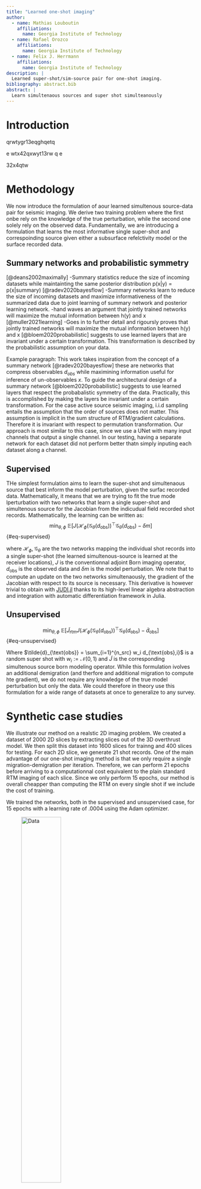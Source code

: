 ```yaml
---
title: "Learned one-shot imaging"
author:
  - name: Mathias Louboutin
    affiliations:
      name: Georgia Institute of Technology
  - name: Rafael Orozco
    affiliations:
      name: Georgia Institute of Technology
  - name: Felix J. Herrmann
    affiliations:
      name: Georgia Institute of Technology
description: | 
  Learned super-shot/sim-source pair for one-shot imaging.
bibliography: abstract.bib
abstract: |
  Learn simultenaous sources and super shot simulteanously
---
```


::: {.hidden}
$$
    \newcommand{\pluseq}{\mathrel{+}=}
$$
:::

# Introduction

qrwtygr13eqghqetq

e wtx42qxwyt13rw  q
e

32x4qtw


# Methodology

We now introduce the formulation of aour learned simultenous source-data pair for seismic imaging. We derive two training problem where the first onbe rely on the knowledge of the true perturbation, while the second one solely rely on the observed data. Fundamentally, we are introducing a formulation that learns the most informative single super-shot and correspoinding source given either a subsurface refelctivity model or the surface recorded data. 

## Summary networks and probabilistic symmetry 

[@deans2002maximally]
-Summary statistics reduce the size of incoming datasets while maintainting the same posterior distribution
 p(x|y) = p(x|summary) 
[@radev2020bayesflow]
-Summary networks learn to reduce the size of incoming datasets and  maximize informativeness of the summarized data due to joint learning of summary network and posterior learning network.
-hand waves an argument that jointly trained networks will maximize the mutual information between h(y) and x 
[@muller2021learning]
-Goes in to further detail and rigoursly proves that jointly trained networks will maximize the mutual information between h(y) and x 
[@bloem2020probabilistic]
suggests to use learned layers that are invariant under a certain transformation. This transformation is described by the probabilistic assumption on your data.

Example paragraph:
This work takes inspiration from the concept of a summary network [@radev2020bayesflow] these are networks that compress observables $d_{obs}$ while maximining information useful for inference of un-observables $x$. To guide the architectural design of a summary network [@bloem2020probabilistic] suggests to use learned layers that respect the probabalistic symmetry of the data. Practically, this is accomplished by making the layers be invariant under a certain transformation.
For the case active source seismic imaging, i.i.d sampling entails the assumption that the order of sources does not matter. This assumption is implicit in the sum structure of RTM/gradient calculations. Therefore it is invariant with respect to permutation transformation. Our approach is most similar to this case, since we use a UNet with many input channels that output a single channel. In our testing, having a separate network for each dataset did not perform better thatn simply inputing each dataset along a channel. 


## Supervised

THe simplest formulation aims to learn the super-shot and simultenaous source that best inform the model perturbation, given the surfac recorded data. Mathematically, it means that we are trying to fit the true mode lperturbation with two networks that learn a single super-shot and simultenous source for the Jacobian from the indicudual field recorded shot records. Mathematically, the learning can be written as:
$$
\min_{\theta, \phi} \ \mathbb{E}\left[ J(\mathcal{H}_{\phi}(\mathcal{G}_{\theta}(d_{\text{obs}}))^\top \mathcal{G}_{\theta}(d_{\text{obs}}) - \delta m \right] 
$$ {#eq-supervised}

where $\mathcal{H}_{\phi}, \mathcal{G}_{\theta}$ are the two networks mapping the individual shot records into a single super-shot (the learned simultenous-source is learned at the receiver locations), $J$ is the conventionnal adjoint Born imaging operator, $d_{\text{obs}}$ is the observed data and $\delta m$ is the model perturbation. We note that to compute an update on the two networks simultenaously, the gradient of the Jacobian with respect to its source is necessary. This derivative is however trivial to obtain with [JUDI.jl] thanks to its high-level linear algebra abstraction and integration with automatic differentiation framework in Julia.
 
## Unsupervised



$$
\min_{\theta, \phi} \ \mathbb{E}\left[ \tilde{J}_{\text{rtm}} J(\mathcal{H}_{\phi}(\mathcal{G}_{\theta}(d_{\text{obs}}))^\top \mathcal{G}_{\theta}(d_{\text{obs}}) - \tilde{d}_{\text{obs}} \right ]
$$ {#eq-unsupervised}


Where $\tilde{d}_{\text{obs}} = \sum_{i=1}^{n_src} w_i d_{\text{obs},i}$ is a random super shot with $w_i := \mathcal{N}(0, 1)$ and $\tilde{J}$ is the corresponding simultenous source born modeling operator. While this formulation ivolves an additional demigration (and therfore and additional migration to compute hte gradient), we do not require any knowledge of the true model perturbation but only the data. We could therefore in theory use this formulation for a wide range of datasets at once to generalize to any survey.

# Synthetic case studies

We illustrate our method on a realstic 2D imaging problem. We created a dataset of 2000 2D slices by extracting slices out of the 3D overthrust model. We then split this dataset into 1600 slices for trainng and 400 slices for testing. For each 2D slice, we generate 21 shot records. One of the main advantage of our one-shot imaging method is that we only require a single migration-demigration per iteration. Therefore, we can perform 21 epochs before arriving to a computationnal cost equivalent to the plain standard RTM imaging of each slice. Since we only perform 15 epochs, our method is overall cheapper than computing the RTM on every single shot if we include the cost of training.


We trained the networks, both in the supervised and unsupervised case, for 15 epochs with a learning rate of $.0004$ using the Adam optimizer.

::: {#fig-sup layout-ncol=2}

![Data](figures/sup-data.png){width=50%}

![RTMs](figures/sup-im.png){width=50%}

Learned super-shot and simultenous sources on a testing slice. We show a shot record and the moirated image with a random supershot and with sequential shots for reference.
:::

::: {#fig-unsup layout-ncol=2}

![Data](figures/unsup-data.png){width=50%}

![RTMs](figures/unsup-im.png){width=50%}

Learned super-shot and simultenous sources on a testing slice. We show a shot record and the moirated image with a random supershot and with sequential shots for reference.
:::

## Code availability

TBD

# Discussion and conclusions


We introduced data-domain learning method that provides high accuracy imagies of the subsurface through one-shot imaging. We trained a network that learns the simultenous source and super-shot that most inform the subsurface from the field recorded data. We showed that we obtain high accuracy images of the subsurface that contain broader frequency range than standard imaging and does not require prior knowledge of the source. Additionnally, the overall computationnal cost of training does not exceed the traditionnal cost of imaging.

# Acknowledgement

This research was carried out with the support of Georgia Research Alliance and partners of the ML4Seismic Center.


### References

::: {#refs}
:::


[TimeProbeSeismic.jl]:https://github.com/slimgroup/TimeProbeSeismic.jl
[JUDI.jl]:https://github.com/slimgroup/JUDI.jl
[Devito]:https://www.devitoproject.org
